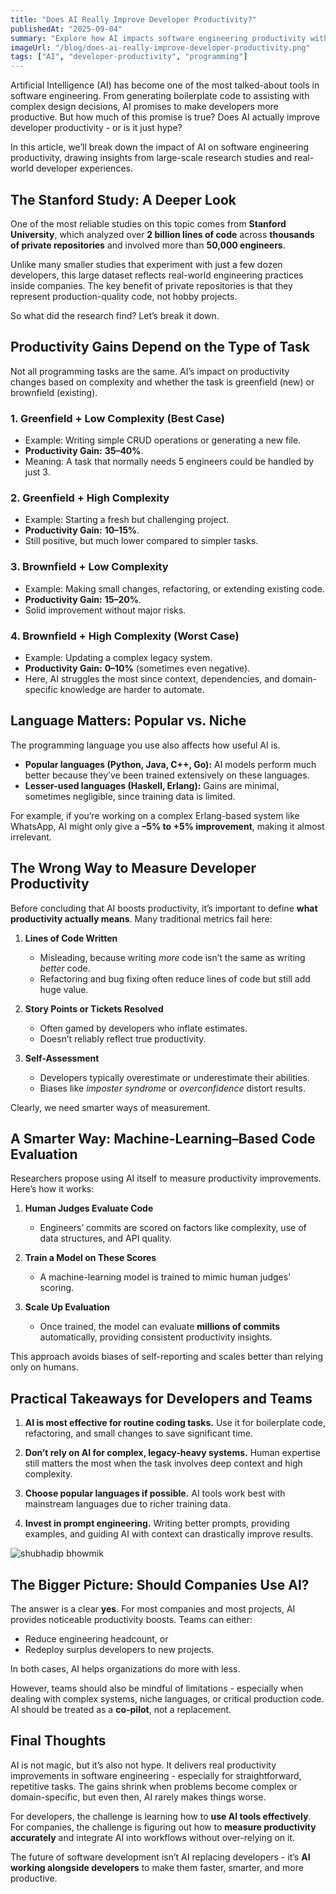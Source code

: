 ```yaml
---
title: "Does AI Really Improve Developer Productivity?"
publishedAt: "2025-09-04"
summary: "Explore how AI impacts software engineering productivity with insights from a large Stanford study. Learn where AI boosts efficiency, where it falls short, and what it means for developers and engineering teams."
imageUrl: "/blog/does-ai-really-improve-developer-productivity.png"
tags: ["AI", "developer-productivity", "programming"]
---
```


Artificial Intelligence (AI) has become one of the most talked-about tools in software engineering. From generating boilerplate code to assisting with complex design decisions, AI promises to make developers more productive. But how much of this promise is true? Does AI actually improve developer productivity - or is it just hype?

In this article, we’ll break down the impact of AI on software engineering productivity, drawing insights from large-scale research studies and real-world developer experiences.

## The Stanford Study: A Deeper Look

One of the most reliable studies on this topic comes from **Stanford University**, which analyzed over **2 billion lines of code** across **thousands of private repositories** and involved more than **50,000 engineers**.

Unlike many smaller studies that experiment with just a few dozen developers, this large dataset reflects real-world engineering practices inside companies. The key benefit of private repositories is that they represent production-quality code, not hobby projects.

So what did the research find? Let’s break it down.

## Productivity Gains Depend on the Type of Task

Not all programming tasks are the same. AI’s impact on productivity changes based on complexity and whether the task is greenfield (new) or brownfield (existing).

### 1. **Greenfield + Low Complexity (Best Case)**

- Example: Writing simple CRUD operations or generating a new file.
- **Productivity Gain:** **35–40%**.
- Meaning: A task that normally needs 5 engineers could be handled by just 3.

### 2. **Greenfield + High Complexity**

- Example: Starting a fresh but challenging project.
- **Productivity Gain:** **10–15%**.
- Still positive, but much lower compared to simpler tasks.

### 3. **Brownfield + Low Complexity**

- Example: Making small changes, refactoring, or extending existing code.
- **Productivity Gain:** **15–20%**.
- Solid improvement without major risks.

### 4. **Brownfield + High Complexity (Worst Case)**

- Example: Updating a complex legacy system.
- **Productivity Gain:** **0–10%** (sometimes even negative).
- Here, AI struggles the most since context, dependencies, and domain-specific knowledge are harder to automate.

## Language Matters: Popular vs. Niche

The programming language you use also affects how useful AI is.

- **Popular languages (Python, Java, C++, Go):** AI models perform much better because they’ve been trained extensively on these languages.
- **Lesser-used languages (Haskell, Erlang):** Gains are minimal, sometimes negligible, since training data is limited.

For example, if you’re working on a complex Erlang-based system like WhatsApp, AI might only give a **–5% to +5% improvement**, making it almost irrelevant.

## The Wrong Way to Measure Developer Productivity

Before concluding that AI boosts productivity, it’s important to define **what productivity actually means**. Many traditional metrics fail here:

1. **Lines of Code Written**

   - Misleading, because writing _more_ code isn’t the same as writing _better_ code.
   - Refactoring and bug fixing often reduce lines of code but still add huge value.

2. **Story Points or Tickets Resolved**

   - Often gamed by developers who inflate estimates.
   - Doesn’t reliably reflect true productivity.

3. **Self-Assessment**

   - Developers typically overestimate or underestimate their abilities.
   - Biases like _imposter syndrome_ or _overconfidence_ distort results.

Clearly, we need smarter ways of measurement.

## A Smarter Way: Machine-Learning–Based Code Evaluation

Researchers propose using AI itself to measure productivity improvements. Here’s how it works:

1. **Human Judges Evaluate Code**

   - Engineers’ commits are scored on factors like complexity, use of data structures, and API quality.

2. **Train a Model on These Scores**

   - A machine-learning model is trained to mimic human judges’ scoring.

3. **Scale Up Evaluation**

   - Once trained, the model can evaluate **millions of commits** automatically, providing consistent productivity insights.

This approach avoids biases of self-reporting and scales better than relying only on humans.

## Practical Takeaways for Developers and Teams

1. **AI is most effective for routine coding tasks.**
   Use it for boilerplate code, refactoring, and small changes to save significant time.

2. **Don’t rely on AI for complex, legacy-heavy systems.**
   Human expertise still matters the most when the task involves deep context and high complexity.

3. **Choose popular languages if possible.**
   AI tools work best with mainstream languages due to richer training data.

4. **Invest in prompt engineering.**
   Writing better prompts, providing examples, and guiding AI with context can drastically improve results.

![shubhadip bhowmik](/blog/developer-productivity.jpeg)

## The Bigger Picture: Should Companies Use AI?

The answer is a clear **yes**. For most companies and most projects, AI provides noticeable productivity boosts. Teams can either:

- Reduce engineering headcount, or
- Redeploy surplus developers to new projects.

In both cases, AI helps organizations do more with less.

However, teams should also be mindful of limitations - especially when dealing with complex systems, niche languages, or critical production code. AI should be treated as a **co-pilot**, not a replacement.

## Final Thoughts

AI is not magic, but it’s also not hype. It delivers real productivity improvements in software engineering - especially for straightforward, repetitive tasks. The gains shrink when problems become complex or domain-specific, but even then, AI rarely makes things worse.

For developers, the challenge is learning how to **use AI tools effectively**. For companies, the challenge is figuring out how to **measure productivity accurately** and integrate AI into workflows without over-relying on it.

The future of software development isn’t AI replacing developers - it’s **AI working alongside developers** to make them faster, smarter, and more productive.
